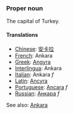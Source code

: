 ===Proper noun===

The capital of Turkey.

====Translations====
*[[Chinese]]: [[安卡拉]]
*[[French]]: Ankara
*[[Greek]]: [[Angyra]]
*[[Interlingua]]: Ankara
*[[Italian]]: Ankara ''f''
*[[Latin]]: [[Ancyra]]
*[[Portuguese]]: [[Ancara]] ''f''
*[[Russian]]: [[Анкара]] ''f''

See also: [[en:Ankara|Ankara]]